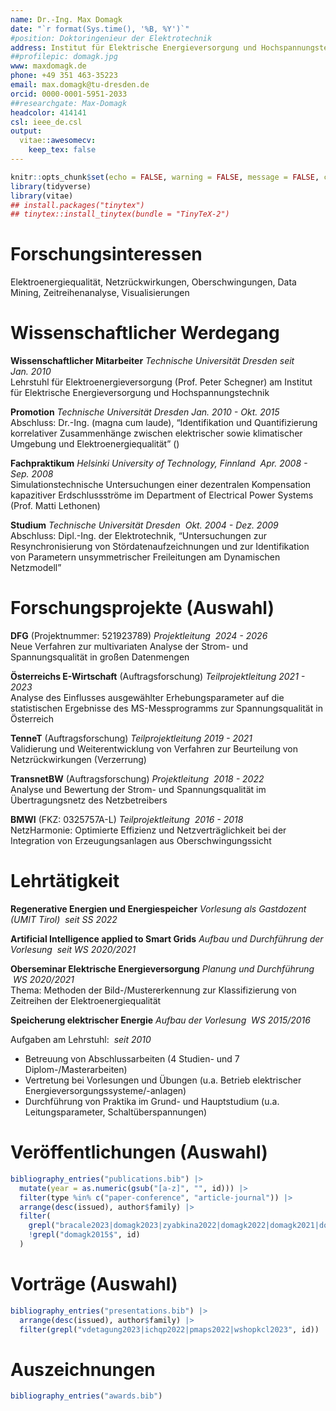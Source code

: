 ```yaml
---
name: Dr.-Ing. Max Domagk
date: "`r format(Sys.time(), '%B, %Y')`"
#position: Doktoringenieur der Elektrotechnik
address: Institut für Elektrische Energieversorgung und Hochspannungstechnik, Technische Universität Dresden
##profilepic: domagk.jpg
www: maxdomagk.de
phone: +49 351 463-35223
email: max.domagk@tu-dresden.de
orcid: 0000-0001-5951-2033
##researchgate: Max-Domagk
headcolor: 414141
csl: ieee_de.csl
output:
  vitae::awesomecv:
    keep_tex: false
---
```


```r
knitr::opts_chunk$set(echo = FALSE, warning = FALSE, message = FALSE, cache = FALSE)
library(tidyverse)
library(vitae)
## install.packages("tinytex")
## tinytex::install_tinytex(bundle = "TinyTeX-2")
```

# Forschungsinteressen

Elektroenergiequalität, Netzrückwirkungen, Oberschwingungen,
Data Mining, Zeitreihenanalyse, Visualisierungen

# Wissenschaftlicher Werdegang

**Wissenschaftlicher Mitarbeiter** _Technische Universität Dresden_ \hfill _seit Jan. 2010_\
Lehrstuhl für Elektroenergieversorgung (Prof. Peter Schegner) am Institut für Elektrische Energieversorgung und Hochspannungstechnik

**Promotion** _Technische Universität Dresden_ \hfill _Jan. 2010 - Okt. 2015_\
Abschluss: Dr.-Ing. (magna cum laude), "Identifikation und Quantifizierung korrelativer Zusammenhänge zwischen elektrischer sowie klimatischer Umgebung und Elektroenergiequalität" (\href{https://nbn-resolving.org/urn:nbn:de:bsz:14-qucosa-211866}{urn:nbn:de:bsz:14-qucosa-211866})

**Fachpraktikum** _Helsinki University of Technology, Finnland_ \hfill\ _Apr. 2008 - Sep. 2008_\
Simulationstechnische Untersuchungen einer dezentralen Kompensation kapazitiver Erdschlussströme im Department of Electrical Power Systems (Prof. Matti Lethonen)

**Studium** _Technische Universität Dresden_ \hfill\ _Okt. 2004 - Dez. 2009_\
Abschluss: Dipl.-Ing. der Elektrotechnik, "Untersuchungen zur Resynchronisierung von Stördatenaufzeichnungen und zur Identifikation von Parametern unsymmetrischer Freileitungen am Dynamischen Netzmodell"

# Forschungsprojekte (Auswahl)

**DFG** (Projektnummer: 521923789) _Projektleitung_ \hfill\ _2024 - 2026_\
Neue Verfahren zur multivariaten Analyse der Strom- und Spannungsqualität in großen Datenmengen

<!-- **TransnetBW** (Auftragsforschung) _Projektleitung_  \hfill\ _2022 - 2023_\ -->
<!-- Systematische Untersuchungen zur realistischen Simulation harmonischer Nullsysteme im Übertragungsnetz -->

**Österreichs E-Wirtschaft** (Auftragsforschung) _Teilprojektleitung_  \hfill _2021 - 2023_\
Analyse des Einflusses ausgewählter Erhebungsparameter auf die statistischen Ergebnisse des MS-Messprogramms zur Spannungsqualität in Österreich

**TenneT** (Auftragsforschung) _Teilprojektleitung_  \hfill _2019 - 2021_\
Validierung und Weiterentwicklung von Verfahren zur Beurteilung von Netzrückwirkungen (Verzerrung)

**TransnetBW** (Auftragsforschung) _Projektleitung_  \hfill\ _2018 - 2022_\
Analyse und Bewertung der Strom- und Spannungsqualität im Übertragungsnetz des Netzbetreibers

**BMWI** (FKZ: 0325757A-L) _Teilprojektleitung_ \hfill\ _2016 - 2018_\
NetzHarmonie: Optimierte Effizienz und Netzverträglichkeit bei der Integration von Erzeugungsanlagen aus Oberschwingungssicht

<!-- **FNN im VDE** (Auftragsforschung) _Teilprojektleitung_ \hfill\ _2012 - 2014_\ -->
<!-- Systematische Bewertung der Strom- und Spannungsqualität in öffentlichen Niederspannungsnetzen Deutschlands -->

<!-- **DFG** (FKZ: SCHE 571/8-1 und SCHE 571/8-2) _Projektleitung_ \hfill\ _2010 - 2016_\ -->
<!-- Identifikation und Quantifizierung korrelativer Zusammenhänge zwischen elektrischer sowie klimatischer Umgebung und Elektroenergiequalität -->

# Lehrtätigkeit

**Regenerative Energien und Energiespeicher** _Vorlesung als Gastdozent (UMIT Tirol)_ \hfill\ _seit SS 2022_

**Artificial Intelligence applied to Smart Grids** _Aufbau und Durchführung der Vorlesung_ \hfill\ _seit WS 2020/2021_

**Oberseminar Elektrische Energieversorgung** _Planung und Durchführung_ \hfill\ _WS 2020/2021_\
Thema: Methoden der Bild-/Mustererkennung zur Klassifizierung von Zeitreihen der Elektroenergiequalität

**Speicherung elektrischer Energie** _Aufbau der Vorlesung_ \hfill\ _WS 2015/2016_

Aufgaben am Lehrstuhl: \hfill\ _seit 2010_

- Betreuung von Abschlussarbeiten (4 Studien- und 7 Diplom-/Masterarbeiten)
- Vertretung bei Vorlesungen und Übungen (u.a. Betrieb elektrischer Energieversorgungssysteme/-anlagen)
- Durchführung von Praktika im Grund- und Hauptstudium (u.a. Leitungsparameter, Schaltüberspannungen)

\newpage

# Veröffentlichungen (Auswahl)

```r
bibliography_entries("publications.bib") |>
  mutate(year = as.numeric(gsub("[a-z]", "", id))) |>
  filter(type %in% c("paper-conference", "article-journal")) |>
  arrange(desc(issued), author$family) |>
  filter(
    grepl("bracale2023|domagk2023|zyabkina2022|domagk2022|domagk2021|domagk201[7-9]|zyabkina2018|meyer2017", id),
    !grepl("domagk2015$", id)
  )
```

# Vorträge (Auswahl)

```r
bibliography_entries("presentations.bib") |>
  arrange(desc(issued), author$family) |>
  filter(grepl("vdetagung2023|ichqp2022|pmaps2022|wshopkcl2023", id))
```

# Auszeichnungen

```r
bibliography_entries("awards.bib")
```
